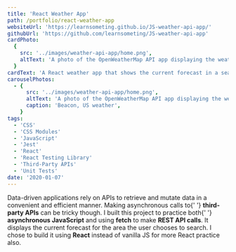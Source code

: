```yaml
---
title: 'React Weather App'
path: /portfolio/react-weather-app
websiteUrl: 'https://learnsometing.github.io/JS-weather-api-app/'
githubUrl: 'https://github.com/learnsometing/JS-weather-api-app'
cardPhoto:
  {
    src: '../images/weather-api-app/home.png',
    altText: 'A photo of the OpenWeatherMap API app displaying the weather for Beacon, US.',
  }
cardText: 'A React weather app that shows the current forecast in a searchable area.'
carouselPhotos:
  - {
      src: '../images/weather-api-app/home.png',
      altText: 'A photo of the OpenWeatherMap API app displaying the weather for Beacon, US.',
      caption: 'Beacon, US weather',
    }
tags:
  - 'CSS'
  - 'CSS Modules'
  - 'JavaScript'
  - 'Jest'
  - 'React'
  - 'React Testing Library'
  - 'Third-Party APIs'
  - 'Unit Tests'
date: '2020-01-07'
---
```


<Grid item>
  <Typography variant={'body1'} className="description fade-in" gutterBottom>
    Data-driven applications rely on APIs to retrieve and mutate data in a
    convenient and efficient manner. Making asynchronous calls to{' '}
    <strong>third-party APIs</strong> can be tricky though.
  </Typography>
</Grid>
<Grid item>
  <Typography variant={'body1'} className="description fade-in" gutterBottom>
    I built this project to practice both{' '}
    <strong>asynchronous JavaScript</strong> and using
    <strong>fetch</strong> to make <strong>REST API calls</strong>. It displays the
    current forecast for the area the user chooses to search. I chose to build it
    using <strong>React</strong> instead of vanilla JS for more React practice also.
  </Typography>
</Grid>

